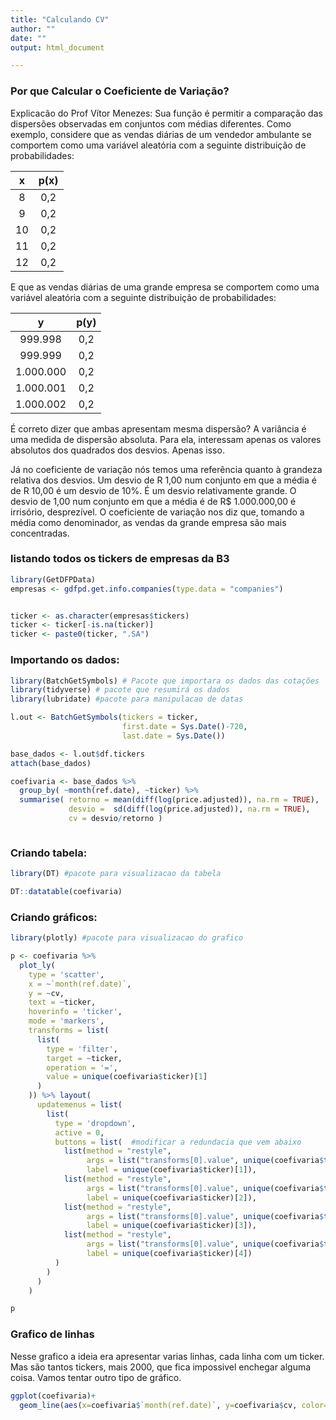 ```yaml
---
title: "Calculando CV"
author: ""
date: ""
output: html_document

---
```

 
 
### Por que Calcular o Coeficiente de Variação?
 
Explicacão do Prof Vítor Menezes: Sua função é permitir a comparação das dispersões observadas em conjuntos com médias diferentes. Como exemplo, considere que as vendas diárias de um vendedor ambulante se comportem como uma variável aleatória com a seguinte distribuição de probabilidades:


  x  | p(x)
:-----:|:-----:
8    | 0,2
9    | 0,2
10   | 0,2
11   | 0,2
12   | 0,2





E que as vendas diárias de uma grande empresa se comportem como uma variável aleatória com a seguinte distribuição de probabilidades:

  y  | p(y)
:-----:|:-----:
999.998   | 0,2
999.999   | 0,2
1.000.000   | 0,2
1.000.001   | 0,2
1.000.002   | 0,2



É correto dizer que ambas apresentam mesma dispersão?
A variância é uma medida de dispersão absoluta. Para ela, interessam apenas os valores absolutos dos quadrados dos desvios. Apenas isso.

Já no coeficiente de variação nós temos uma referência quanto à grandeza relativa dos desvios. Um desvio de R 1,00 num conjunto em que a média é de R 10,00 é um desvio de 10%. É um desvio relativamente grande. O desvio de 1,00 num conjunto em que a média é de R$ 1.000.000,00 é irrisório, desprezível.
O coeficiente de variação nos diz que, tomando a média como denominador, as vendas da grande empresa são mais concentradas.

### listando todos os tickers de empresas da B3

```r
library(GetDFPData)
empresas <- gdfpd.get.info.companies(type.data = "companies")


ticker <- as.character(empresas$tickers)
ticker <- ticker[-is.na(ticker)]
ticker <- paste0(ticker, ".SA") 


```




### Importando os dados:


```r

library(BatchGetSymbols) # Pacote que importara os dados das cotações
library(tidyverse) # pacote que resumirá os dados
library(lubridate) #pacote para manipulacao de datas

```



```r

l.out <- BatchGetSymbols(tickers = ticker,
                         first.date = Sys.Date()-720,
                         last.date = Sys.Date())

base_dados <- l.out$df.tickers
attach(base_dados)

coefivaria <- base_dados %>% 
  group_by( ~month(ref.date), ~ticker) %>% 
  summarise( retorno = mean(diff(log(price.adjusted)), na.rm = TRUE),
             desvio =  sd(diff(log(price.adjusted)), na.rm = TRUE),
             cv = desvio/retorno )



```


### Criando tabela:


```r
library(DT) #pacote para visualizacao da tabela

```



```r

DT::datatable(coefivaria)

```



### Criando gráficos:


```r
library(plotly) #pacote para visualizacao do grafico

p <- coefivaria %>%
  plot_ly(
    type = 'scatter', 
    x = ~`month(ref.date)`, 
    y = ~cv,
    text = ~ticker,
    hoverinfo = 'ticker',
    mode = 'markers', 
    transforms = list(
      list(
        type = 'filter',
        target = ~ticker,
        operation = '=',
        value = unique(coefivaria$ticker)[1]
      )
    )) %>% layout(
      updatemenus = list(
        list(
          type = 'dropdown',
          active = 0,
          buttons = list(  #modificar a redundacia que vem abaixo
            list(method = "restyle",
                 args = list("transforms[0].value", unique(coefivaria$ticker)[1]),
                 label = unique(coefivaria$ticker)[1]),
            list(method = "restyle",
                 args = list("transforms[0].value", unique(coefivaria$ticker)[2]),
                 label = unique(coefivaria$ticker)[2]),
            list(method = "restyle",
                 args = list("transforms[0].value", unique(coefivaria$ticker)[3]),
                 label = unique(coefivaria$ticker)[3]),
            list(method = "restyle",
                 args = list("transforms[0].value", unique(coefivaria$ticker)[4]),
                 label = unique(coefivaria$ticker)[4])
          )
        )
      )
    )

p

```



### Grafico de linhas

Nesse grafico a ideia era apresentar varias linhas, cada linha com um ticker. Mas são tantos tickers, mais 2000, que fica impossivel enchegar alguma coisa. Vamos tentar outro tipo de gráfico.
```r
ggplot(coefivaria)+
  geom_line(aes(x=coefivaria$`month(ref.date)`, y=coefivaria$cv, color=coefivaria$ticker))
```

 